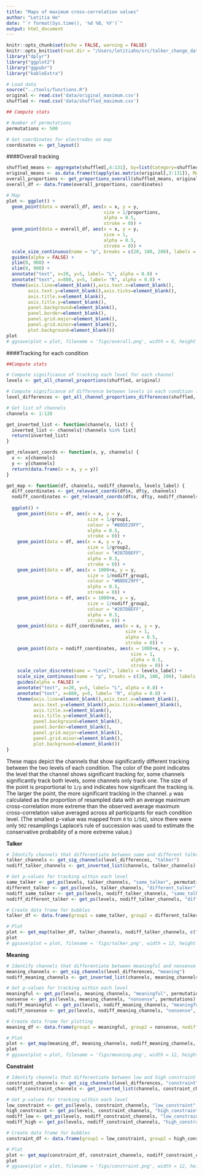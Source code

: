 ```yaml
---
title: "Maps of maximum cross-correlation values"
author: "Letitia Ho"
date: "`r format(Sys.time(), '%d %B, %Y')`"
output: html_document
---
```


```r
knitr::opts_chunk$set(echo = FALSE, warning = FALSE)
knitr::opts_knit$set(root.dir = "/Users/letitiaho/src/talker_change_data_processing/4_permutation_test/")
library("dplyr")
library("ggplot2")
library("ggpubr")
library("kableExtra")
```

```r
# Load data
source("../tools/functions.R")
original <- read.csv('data/original_maximum.csv')
shuffled <- read.csv('data/shuffled_maximum.csv')
```

```r
## Compute stats

# Number of permutations 
permutations <- 500

# Get coordinates for electrodes on map
coordinates <- get_layout()
```

####Overall tracking

```r
shuffled_means <- aggregate(shuffled[,4:131], by=list(Category=shuffled$shuffle_number), FUN=mean)
original_means <- as.data.frame(t(apply(as.matrix(original[,3:131]), MARGIN = 2, mean)))
overall_proportions <- get_proportions_overall(shuffled_means, original_means)
overall_df <- data.frame(overall_proportions, coordinates)

# Map
plot <- ggplot() +
  geom_point(data = overall_df, aes(x = x, y = y, 
                                    size = 1/proportions, 
                                    alpha = 0.5,
                                    stroke = 0)) +
  geom_point(data = overall_df, aes(x = x, y = y, 
                                    size = 1,
                                    alpha = 0.5,
                                    stroke = 0)) + 
  scale_size_continuous(name = "p", breaks = c(20, 100, 200), labels = c("0.05", "0.01", "0.005")) +
  guides(alpha = FALSE) +
  ylim(0, 900) +
  xlim(0, 900) +
  annotate("text", x=20, y=5, label= "L", alpha = 0.8) +
  annotate("text", x=880, y=5, label= "R", alpha = 0.8) +
  theme(axis.line=element_blank(),axis.text.x=element_blank(),
        axis.text.y=element_blank(),axis.ticks=element_blank(),
        axis.title.x=element_blank(),
        axis.title.y=element_blank(),
        panel.background=element_blank(),
        panel.border=element_blank(),
        panel.grid.major=element_blank(),
        panel.grid.minor=element_blank(),
        plot.background=element_blank())
plot
# ggsave(plot = plot, filename = 'figs/overall.png', width = 6, height = 6)
```

####Tracking for each condition

```r
##Compute stats

# Compute significance of tracking each level for each channel
levels <- get_all_channel_proportions(shuffled, original)

# Compute significance of difference between levels in each condition for each channel
level_differences <- get_all_channel_proportions_differences(shuffled, original)

# Get list of channels
channels <- 1:128
```


```r
get_inverted_list <- function(channels, list) {
  inverted_list <- channels[!channels %in% list]
  return(inverted_list)
}

get_relevant_coords <- function(x, y, channels) {
  x <- x[channels]
  y <- y[channels]
  return(data.frame(x = x, y = y))
}

get_map <- function(df, channels, nodiff_channels, levels_label) {
  diff_coordinates <- get_relevant_coords(df$x, df$y, channels)
  nodiff_coordinates <- get_relevant_coords(df$x, df$y, nodiff_channels)
  
  ggplot() +
    geom_point(data = df, aes(x = x, y = y, 
                              size = 1/group1, 
                              colour = "#B8DE29FF",
                              alpha = 0.5,
                              stroke = 0)) +
    geom_point(data = df, aes(x = x, y = y, 
                              size = 1/group2,
                              colour = "#287D8EFF",
                              alpha = 0.5,
                              stroke = 0)) +
    geom_point(data = df, aes(x = 1000+x, y = y, 
                              size = 1/nodiff_group1, 
                              colour = "#B8DE29FF",
                              alpha = 0.5,
                              stroke = 0)) +
    geom_point(data = df, aes(x = 1000+x, y = y, 
                              size = 1/nodiff_group2,
                              colour = "#287D8EFF",
                              alpha = 0.5,
                              stroke = 0)) +
    geom_point(data = diff_coordinates, aes(x = x, y = y,
                                            size = 1,
                                            alpha = 0.5,
                                            stroke = 0)) +
    geom_point(data = nodiff_coordinates, aes(x = 1000+x, y = y,
                                              size = 1,
                                              alpha = 0.5,
                                              stroke = 0)) +
    scale_color_discrete(name = "Level", labels = levels_label) + 
    scale_size_continuous(name = "p", breaks = c(20, 100, 200), labels = c("0.05", "0.01", "0.005")) +
    guides(alpha = FALSE) +
    annotate("text", x=20, y=5, label= "L", alpha = 0.8) +
    annotate("text", x=880, y=5, label= "R", alpha = 0.8) +
    theme(axis.line=element_blank(),axis.text.x=element_blank(),
          axis.text.y=element_blank(),axis.ticks=element_blank(),
          axis.title.x=element_blank(),
          axis.title.y=element_blank(),
          panel.background=element_blank(),
          panel.border=element_blank(),
          panel.grid.major=element_blank(),
          panel.grid.minor=element_blank(),
          plot.background=element_blank())
}
```


These maps depict the channels that show significantly different tracking between the two levels of each condition. The color of the point indicates the level that the channel shows significant tracking for, some channels significantly track both levels, some channels only track one. The size of the point is proportional to `1/p` and indicates how significant the tracking is. The larger the point, the more significant tracking in the channel. `p` was calculated as the proportion of resampled data with an average maximum cross-correlation more extreme than the observed average maximum cross-correlation value averaged across all participants for each condition level. (The smallest p-value was mapped from `0` to `1/502`, since there were only `502` resamplings Laplace's rule of succession was used to estimate the conservative probability of a more extreme value.)

**Talker**

```r
# Identify channels that differentiate between same and different talker and channels that don't
talker_channels <- get_sig_channels(level_differences, "talker")
nodiff_talker_channels <- get_inverted_list(channels, talker_channels)

# Get p-values for tracking within each level
same_talker <- get_ps(levels, talker_channels, "same_talker", permutations)
different_talker <- get_ps(levels, talker_channels, "different_talker", permutations)
nodiff_same_talker <- get_ps(levels, nodiff_talker_channels, "same_talker", permutations)
nodiff_different_talker <- get_ps(levels, nodiff_talker_channels, "different_talker", permutations)

# Create data frame for bubbles
talker_df <- data.frame(group1 = same_talker, group2 = different_talker, nodiff_group1 = nodiff_same_talker, nodiff_group2 = nodiff_different_talker, coordinates)

# Plot
plot <- get_map(talker_df, talker_channels, nodiff_talker_channels, c("Same talker", "Different talker"))
plot
# ggsave(plot = plot, filename = 'figs/talker.png', width = 12, height = 6)
```

**Meaning**

```r
# Identify channels that differentiate between meaningful and nonsense
meaning_channels <- get_sig_channels(level_differences, "meaning")
nodiff_meaning_channels <- get_inverted_list(channels, meaning_channels)

# Get p-values for tracking within each level
meaningful <- get_ps(levels, meaning_channels, "meaningful", permutations)
nonsense <- get_ps(levels, meaning_channels, "nonsense", permutations)
nodiff_meaningful <- get_ps(levels, nodiff_meaning_channels, "meaningful", permutations)
nodiff_nonsense <- get_ps(levels, nodiff_meaning_channels, "nonsense", permutations)

# Create data frame for plotting
meaning_df <- data.frame(group1 = meaningful, group2 = nonsense, nodiff_group1 = nodiff_meaningful, nodiff_group2 = nodiff_nonsense, coordinates)

# Plot
plot <- get_map(meaning_df, meaning_channels, nodiff_meaning_channels, c("Meaningful", "Nonsense"))
plot
# ggsave(plot = plot, filename = 'figs/meaning.png', width = 12, height = 6)
```

**Constraint**

```r
# Identify channels that differentiate between low and high constraint
constraint_channels <- get_sig_channels(level_differences, "constraint")
nodiff_constraint_channels <- get_inverted_list(channels, constraint_channels)

# Get p-values for tracking within each level
low_constraint <- get_ps(levels, constraint_channels, "low_constraint", permutations)
high_constraint <- get_ps(levels, constraint_channels, "high_constraint", permutations)
nodiff_low <- get_ps(levels, nodiff_constraint_channels, "low_constraint", permutations)
nodiff_high <- get_ps(levels, nodiff_constraint_channels, "high_constraint", permutations)

# Create data frame for bubbles
constraint_df <- data.frame(group1 = low_constraint, group2 = high_constraint, nodiff_group1 = nodiff_low, nodiff_group2 = nodiff_high, coordinates)

# Plot
plot <- get_map(constraint_df, constraint_channels, nodiff_constraint_channels, c("Low constraint", "High constraint"))
plot
# ggsave(plot = plot, filename = 'figs/constraint.png', width = 12, height = 6)
```